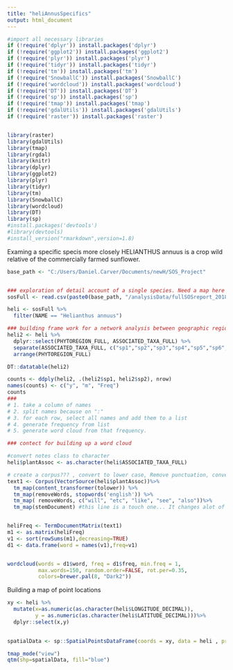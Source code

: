 ```yaml
---
title: "heliAnnusSpecifics"
output: html_document
---
```


```r
#import all necessary libraries
if (!require('dplyr')) install.packages('dplyr')
if (!require('ggplot2')) install.packages('ggplot2')
if (!require('plyr')) install.packages('plyr')
if (!require('tidyr')) install.packages('tidyr')
if (!require('tm')) install.packages('tm')
if (!require('SnowballC')) install.packages('SnowballC')
if (!require('wordcloud')) install.packages('wordcloud')
if (!require('DT')) install.packages('DT')
if (!require('sp')) install.packages('sp')
if (!require('tmap')) install.packages('tmap')
if (!require('gdalUtils')) install.packages('gdalUtils')
if (!require('raster')) install.packages('raster')


library(raster)
library(gdalUtils)
library(tmap)
library(rgdal)
library(knitr)
library(dplyr)
library(ggplot2)
library(plyr)
library(tidyr)
library(tm)
library(SnowballC)
library(wordcloud)
library(DT)
library(sp)
#install.packages('devtools')
#library(devtools)
#install_version("rmarkdown",version=1.8)

```




Examing a specific specis more closely 
HELIANTHUS annuus is a crop wild relative of the commercially farmed sunflower. 

```r
base_path <- "C:/Users/Daniel.Carver/Documents/newH/SOS_Project"


### exploration of detail account of a single species. Need a map here 
sosFull <- read.csv(paste0(base_path, "/analysisData/fullSOSreport_20180614.csv"))

heli <- sosFull %>%
  filter(NAME == "Helianthus annuus")

```

```r

### building frame work for a network analysis between geographic region and plant associations 
heli2 <- heli %>%
  dplyr::select(PHYTOREGION_FULL, ASSOCIATED_TAXA_FULL) %>%
  separate(ASSOCIATED_TAXA_FULL, c("sp1","sp2","sp3","sp4","sp5","sp6","sp7","sp8","sp9","sp10","sp11","sp12","sp13","sp14","sp15","sp16"), sep=":") %>%
  arrange(PHYTOREGION_FULL)

DT::datatable(heli2)

counts <- ddply(heli2, .(heli2$sp1, heli2$sp2), nrow)
names(counts) <- c("y", "m", "Freq")
counts
###
# 1. take a column of names 
# 2. split names because on ":"
# 3. for each row, select all names and add them to a list 
# 4. generate frequency from list 
# 5. generate word cloud from that frequency. 
```

```r
### contect for building up a word cloud 

#convert notes class to character
heli$plantAssoc <- as.character(heli$ASSOCIATED_TAXA_FULL)

# create a corpus??? , convert to lower case, Remove punctuation, convert to plain text and remove stopwords, preform stemming 
text1 <- Corpus(VectorSource(heli$plantAssoc))%>%
  tm_map(content_transformer(tolower)) %>%
  tm_map(removeWords, stopwords('english')) %>%
  tm_map( removeWords, c("will", "etc", "like", "see", "also"))%>%
  tm_map(stemDocument) #this line is a touch one... It changes alot of the words and I had to manuel correct some I probably missed a few 


heliFreq <- TermDocumentMatrix(text1)
m1 <- as.matrix(heliFreq)
v1 <- sort(rowSums(m1),decreasing=TRUE)
d1 <- data.frame(word = names(v1),freq=v1)


wordcloud(words = d1$word, freq = d1$freq, min.freq = 1,
          max.words=150, random.order=FALSE, rot.per=0.35, 
          colors=brewer.pal(8, "Dark2"))

```

Building a map of point locations 
```r
xy <- heli %>% 
  mutate(x=as.numeric(as.character(heli$LONGITUDE_DECIMAL)), 
         y = as.numeric(as.character(heli$LATITUDE_DECIMAL)))%>%
  dplyr::select(x,y)
  

spatialData <- sp::SpatialPointsDataFrame(coords = xy, data = heli , proj4string = CRS("+proj=longlat +ellps=WGS84 +datum=WGS84 +no_defs"))

tmap_mode("view")
qtm(shp=spatialData, fill="blue")
```
